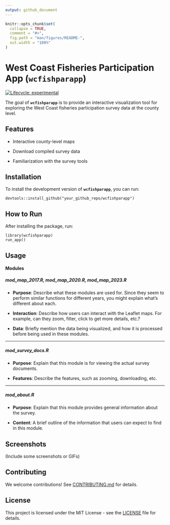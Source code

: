 ```yaml
---
output: github_document
---
```


<!-- README.md is generated from README.Rmd. Please edit that file -->

```r
knitr::opts_chunk$set(
  collapse = TRUE,
  comment = "#>",
  fig.path = "man/figures/README-",
  out.width = "100%"
)
```

# **West Coast Fisheries Participation App (`wcfishparapp`)**

[![Lifecycle: experimental](https://img.shields.io/badge/lifecycle-experimental-orange.svg)](https://lifecycle.r-lib.org/articles/stages.html#experimental)

The goal of **`wcfishparapp`** is to provide an interactive visualization tool for exploring the West Coast fisheries participation survey data at the county level.

## **Features**

-   Interactive county-level maps

-   Download compiled survey data

-   Familiarization with the survey tools

## **Installation**

To install the development version of **`wcfishparapp`**, you can run:

    devtools::install_github("your_github_repo/wcfishparapp")

## **How to Run**

After installing the package, run:

    library(wcfishparapp)
    run_app()

## **Usage**

#### Modules

##### **mod_map_2017.R, mod_map_2020.R, mod_map_2023.R**

-   **Purpose**: Describe what these modules are used for. Since they seem to perform similar functions for different years, you might explain what's different about each.

-   **Interaction**: Describe how users can interact with the Leaflet maps. For example, can they zoom, filter, click to get more details, etc.?

-   **Data**: Briefly mention the data being visualized, and how it is processed before being used in these modules.

------------------------------------------------------------------------

##### **mod_survey_docs.R**

-   **Purpose**: Explain that this module is for viewing the actual survey documents.

-   **Features**: Describe the features, such as zooming, downloading, etc.

------------------------------------------------------------------------

##### **mod_about.R**

-   **Purpose**: Explain that this module provides general information about the survey.

-   **Content**: A brief outline of the information that users can expect to find in this module.

## **Screenshots**

(Include some screenshots or GIFs)

## **Contributing**

We welcome contributions! See [CONTRIBUTING.md](https://chat.openai.com/c/CONTRIBUTING.md) for details.

## **License**

This project is licensed under the MIT License - see the [LICENSE](https://chat.openai.com/c/LICENSE) file for details.
